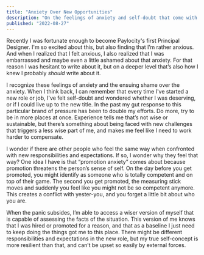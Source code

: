 ```yaml
---
title: "Anxiety Over New Opportunities"
description: "On the feelings of anxiety and self-doubt that come with new opportunities"
published: "2022-08-27"
---
```


Recently I was fortunate enough to become Paylocity's first Principal Designer. I'm so excited about this, but also finding that I’m rather anxious. And when I realized that I felt anxious, I also realized that I was embarrassed and maybe even a little ashamed about that anxiety. For that reason I was hesitant to write about it, but on a deeper level that’s also how I knew I probably _should_ write about it.

I recognize these feelings of anxiety and the ensuing shame over the anxiety. When I think back, I can remember that every time I've started a new role or job, I've felt self-doubt and wondered whether I was deserving, or if I could live up to the new title. In the past my gut response to this particular brand of pressure has been to double my efforts. Do more, try to be in more places at once. Experience tells me that’s not wise or sustainable, but there’s something about being faced with new challenges that triggers a less wise part of me, and makes me feel like I need to work harder to compensate.

I wonder if there are other people who feel the same way when confronted with new responsibilities and expectations. If so, I wonder why they feel that way? One idea I have is that “promotion anxiety” comes about because promotion threatens the person’s sense of self. On the day before you get promoted, you might identify as someone who is totally competent and on top of their game. The second you get promoted, the measuring stick moves and suddenly you feel like you might not be so competent anymore. This creates a conflict with yester-you, and you forget a little bit about who you are.

When the panic subsides, I’m able to access a wiser version of myself that is capable of assessing the facts of the situation. This version of me knows that I was hired or promoted for a reason, and that as a baseline I just need to keep doing the things got me to this place. There might be different responsibilities and expectations in the new role, but my true self-concept is more resilient than that, and can’t be upset so easily by external forces.
